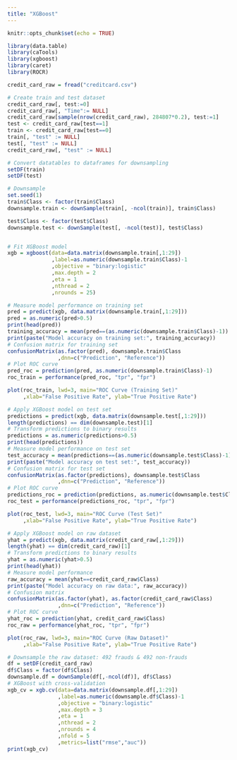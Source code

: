 ```yaml
---
title: "XGBoost"
---
```


```r
knitr::opts_chunk$set(echo = TRUE)
```

```r
library(data.table)
library(caTools)
library(xgboost)
library(caret)
library(ROCR)

credit_card_raw = fread("creditcard.csv")

# Create train and test dataset
credit_card_raw[, test:=0]
credit_card_raw[, "Time":= NULL]
credit_card_raw[sample(nrow(credit_card_raw), 284807*0.2), test:=1]
test <- credit_card_raw[test==1]
train <- credit_card_raw[test==0]
train[, "test" := NULL]
test[, "test" := NULL]
credit_card_raw[, "test" := NULL]

# Convert datatables to dataframes for downsampling
setDF(train)
setDF(test)

# Downsample
set.seed(1)
train$Class <- factor(train$Class)
downsample.train <- downSample(train[, -ncol(train)], train$Class)

test$Class <- factor(test$Class)
downsample.test <- downSample(test[, -ncol(test)], test$Class)


# Fit XGBoost model
xgb = xgboost(data=data.matrix(downsample.train[,1:29])
              ,label=as.numeric(downsample.train$Class)-1
              ,objective = "binary:logistic"
              ,max.depth = 2
              ,eta = 1
              ,nthread = 2
              ,nrounds = 25)
```

```r
# Measure model performance on training set
pred = predict(xgb, data.matrix(downsample.train[,1:29]))
pred = as.numeric(pred>0.5)
print(head(pred))
training_accuracy = mean(pred==(as.numeric(downsample.train$Class)-1))
print(paste("Model accuracy on training set:", training_accuracy))
# Confusion matrix for training set
confusionMatrix(as.factor(pred), downsample.train$Class
                ,dnn=c("Prediction", "Reference"))
# Plot ROC curve
pred_roc = prediction(pred, as.numeric(downsample.train$Class)-1)
roc_train = performance(pred_roc, "tpr", "fpr")

plot(roc_train, lwd=3, main="ROC Curve (Training Set)"
     ,xlab="False Positive Rate", ylab="True Positive Rate")
```

```r
# Apply XGBoost model on test set
predictions = predict(xgb, data.matrix(downsample.test[,1:29]))
length(predictions) == dim(downsample.test)[1]
# Transform predictions to binary results
predictions = as.numeric(predictions>0.5)
print(head(predictions))
# Measure model performance on test set
test_accuracy = mean(predictions==(as.numeric(downsample.test$Class)-1))
print(paste("Model accuracy on test set:", test_accuracy))
# Confusion matrix for test set
confusionMatrix(as.factor(predictions), downsample.test$Class
                ,dnn=c("Prediction", "Reference"))
# Plot ROC curve
predictions_roc = prediction(predictions, as.numeric(downsample.test$Class)-1)
roc_test = performance(predictions_roc, "tpr", "fpr")

plot(roc_test, lwd=3, main="ROC Curve (Test Set)"
     ,xlab="False Positive Rate", ylab="True Positive Rate")
```

```r
# Apply XGBoost model on raw dataset
yhat = predict(xgb, data.matrix(credit_card_raw[,1:29]))
length(yhat) == dim(credit_card_raw)[1]
# Transform predictions to binary results
yhat = as.numeric(yhat>0.5)
print(head(yhat))
# Measure model performance
raw_accuracy = mean(yhat==credit_card_raw$Class)
print(paste("Model accuracy on raw data:", raw_accuracy))
# Confusion matrix
confusionMatrix(as.factor(yhat), as.factor(credit_card_raw$Class)
                ,dnn=c("Prediction", "Reference"))
# Plot ROC curve
yhat_roc = prediction(yhat, credit_card_raw$Class)
roc_raw = performance(yhat_roc, "tpr", "fpr")

plot(roc_raw, lwd=3, main="ROC Curve (Raw Dataset)"
     ,xlab="False Positive Rate", ylab="True Positive Rate")
```

```r
# Downsample the raw dataset: 492 frauds & 492 non-frauds
df = setDF(credit_card_raw)
df$Class = factor(df$Class)
downsample.df = downSample(df[,-ncol(df)], df$Class)
# XGBoost with cross-validation
xgb_cv = xgb.cv(data=data.matrix(downsample.df[,1:29])
                ,label=as.numeric(downsample.df$Class)-1
                ,objective = "binary:logistic"
                ,max.depth = 3
                ,eta = 1
                ,nthread = 2
                ,nrounds = 4
                ,nfold = 5
                ,metrics=list("rmse","auc"))
print(xgb_cv)
```



